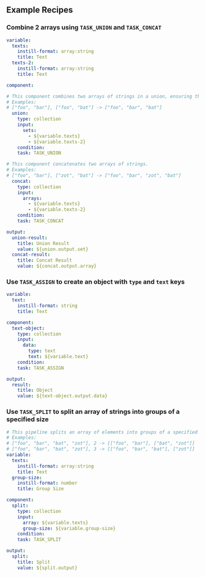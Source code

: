 ## Example Recipes

### Combine 2 arrays using `TASK_UNION` and `TASK_CONCAT`

```yaml
variable:
  texts:
    instill-format: array:string
    title: Text
  texts-2:
    instill-format: array:string
    title: Text

component:

# This component combines two arrays of strings in a union, ensuring that no duplicates are included.
# Examples:
# ["foo", "bar"], ["foo", "bat"] -> ["foo", "bar", "bat"]
  union:
    type: collection
    input:
      sets:
        - ${variable.texts}
        - ${variable.texts-2}
    condition:
    task: TASK_UNION

# This component concatenates two arrays of strings.
# Examples:
# ["foo", "bar"], ["zot", "bat"] -> ["foo", "bar", "zot", "bat"]
  concat:
    type: collection
    input:
      arrays:
        - ${variable.texts}
        - ${variable.texts-2}
    condition:
    task: TASK_CONCAT

output:
  union-result:
    title: Union Result
    value: ${union.output.set}
  concat-result:
    title: Concat Result
    value: ${concat.output.array}
```


### Use `TASK_ASSIGN` to create an object with `type` and `text` keys
```yaml
variable:
  text:
    instill-format: string
    title: Text

component:
  text-object:
    type: collection
    input:
      data:
        type: text
        text: ${variable.text}
    condition:
    task: TASK_ASSIGN

output:
  result:
    title: Object
    value: ${text-object.output.data}
```

### Use `TASK_SPLIT` to split an array of strings into groups of a specified size
```yaml
# This pipeline splits an array of elements into groups of a specified size.
# Examples:
# ["foo", "bar", "bat", "zot"], 2 -> [["foo", "bar"], ["bat", "zot"]]
# ["foo", "bar", "bat", "zot"], 3 -> [["foo", "bar", "bat"], ["zot"]]
variable:
  texts:
    instill-format: array:string
    title: Text
  group-size:
    instill-format: number
    title: Group Size

component:
  split:
    type: collection
    input:
      array: ${variable.texts}
      group-size: ${variable.group-size}
    condition:
    task: TASK_SPLIT

output:
  split:
    title: Split
    value: ${split.output}
```